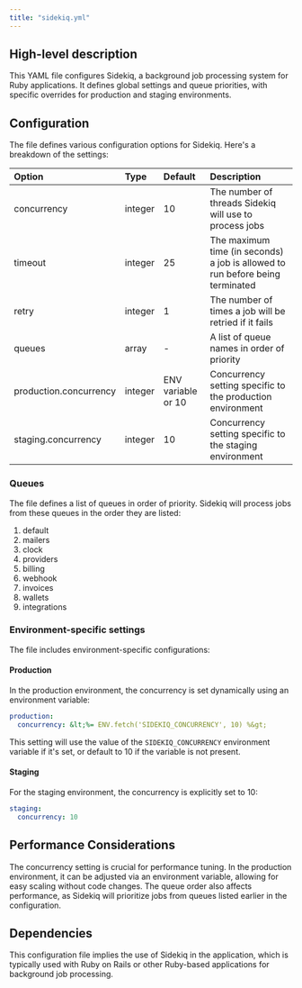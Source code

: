 ```yaml
---
title: "sidekiq.yml"
---
```


## High-level description
This YAML file configures Sidekiq, a background job processing system for Ruby applications. It defines global settings and queue priorities, with specific overrides for production and staging environments.

## Configuration
The file defines various configuration options for Sidekiq. Here's a breakdown of the settings:

| Option | Type | Default | Description |
|:-------|:-----|:--------|:------------|
| concurrency | integer | 10 | The number of threads Sidekiq will use to process jobs |
| timeout | integer | 25 | The maximum time (in seconds) a job is allowed to run before being terminated |
| retry | integer | 1 | The number of times a job will be retried if it fails |
| queues | array | - | A list of queue names in order of priority |
| production.concurrency | integer | ENV variable or 10 | Concurrency setting specific to the production environment |
| staging.concurrency | integer | 10 | Concurrency setting specific to the staging environment |

### Queues
The file defines a list of queues in order of priority. Sidekiq will process jobs from these queues in the order they are listed:

1. default
2. mailers
3. clock
4. providers
5. billing
6. webhook
7. invoices
8. wallets
9. integrations

### Environment-specific settings
The file includes environment-specific configurations:

#### Production
In the production environment, the concurrency is set dynamically using an environment variable:

```yaml
production:
  concurrency: &lt;%= ENV.fetch('SIDEKIQ_CONCURRENCY', 10) %&gt;
```

This setting will use the value of the `SIDEKIQ_CONCURRENCY` environment variable if it's set, or default to 10 if the variable is not present.

#### Staging
For the staging environment, the concurrency is explicitly set to 10:

```yaml
staging:
  concurrency: 10
```

## Performance Considerations
The concurrency setting is crucial for performance tuning. In the production environment, it can be adjusted via an environment variable, allowing for easy scaling without code changes. The queue order also affects performance, as Sidekiq will prioritize jobs from queues listed earlier in the configuration.

## Dependencies
This configuration file implies the use of Sidekiq in the application, which is typically used with Ruby on Rails or other Ruby-based applications for background job processing.